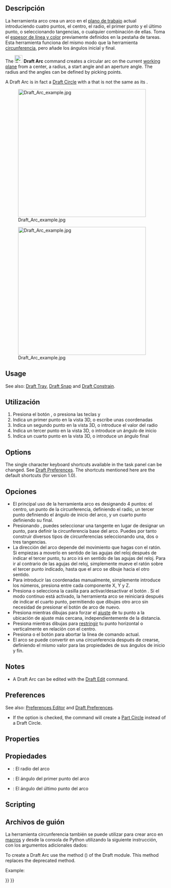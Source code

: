 <languages/>

{{Docnav
|[[Draft_Fillet|Fillet]]
|[[Draft_Arc_3Points|Arc 3Points]]
|[[Draft_Workbench|Draft]]
|IconL=Draft_Fillet.svg 
|IconR=Draft_Arc_3Points.svg
|IconC=Workbench_Draft.svg
}}

<div class="mw-translate-fuzzy">
{{GuiCommand/es
|Name=Draft Arc
|Name/es=Draft Arc
|MenuLocation=Croquis → Arco
|Workbenches=[[Draft_Workbench/es|Croquis]], [[Arch_Workbench/es|Arquitectura]]
|Shortcut=A R
|SeeAlso=[[Draft Circle/es|Circunferencia]]
}}
</div>

<span id="Description"></span>
<div class="mw-translate-fuzzy">
==Descripción==

La herramienta arco crea un arco en el [[Draft SelectPlane/es|plano de trabajo]] actual introduciendo cuatro puntos, el centro, el radio, el primer punto y el último punto, o seleccionando tangencias, o cualquier combinación de ellas. Toma el [[Draft Linestyle/es|espesor de línea y color]] previamente definidos en la pestaña de tareas. Esta herramienta funciona del mismo modo que la herramienta [[Draft Circle/es|circunferencia]], pero añade los ángulos inicial y final.
</div>

The [[Image:Draft_Arc.svg|24px]] '''Draft Arc''' command creates a circular arc on the current [[Draft_SelectPlane|working plane]] from a center, a radius, a start angle and an aperture angle. The radius and the angles can be defined by picking points.

A Draft Arc is in fact a [[Draft_Circle|Draft Circle]] with a {{PropertyData|First Angle}} that is not the same as its {{PropertyData|Last Angle}}.

[[Image:Draft_Arc_example.jpg|400px]] 
<div class="mw-translate-fuzzy">
[[Image:Draft_Arc_example.jpg|400px]]
</div>

==Usage==

See also: [[Draft_Tray|Draft Tray]], [[Draft_Snap|Draft Snap]] and [[Draft_Constrain|Draft Constrain]].

<div class="mw-translate-fuzzy">
==Utilización==

# Presiona el botón {{KEY|[[Image:Draft Arc.png|16px]] [[Draft Arc/es|Arco]]}}, o presiona las teclas {{KEY|A}} y {{KEY|R}}
# Indica un primer punto en la vista 3D, o escribe unas coordenadas
# Indica un segundo punto en la vista 3D, o introduce el valor del radio
# Indica un tercer punto en la vista 3D, o introduce un ángulo de inicio
# Indica un cuarto punto en la vista 3D, o introduce un ángulo final
</div>

==Options==

The single character keyboard shortcuts available in the task panel can be changed. See [[Draft_Preferences|Draft Preferences]]. The shortcuts mentioned here are the default shortcuts (for version 1.0).

<div class="mw-translate-fuzzy">
==Opciones==

* El principal uso de la herramienta arco es designando 4 puntos: el centro, un punto de la circunferencia, definiendo el radio, un tercer punto definiendo el ángulo de inicio del arco, y un cuarto punto definiendo su final.
* Presionando {{KEY|ALT}}, puedes seleccionar una tangente en lugar de designar un punto, para definir la circunferencia base del arco. Puedes por tanto construir diversos tipos de circunferencias seleccionando una, dos o tres tangencias.
* La dirección del arco depende del movimiento que hagas con el ratón. Si empiezas a moverlo en sentido de las agujas del reloj después de indicar el tercer punto, tu arco irá en sentido de las agujas del reloj. Para ir al contrario de las agujas del reloj, simplemente mueve el ratón sobre el tercer punto indicado, hasta que el arco se dibuje hacia el otro sentido.
* Para introducir las coordenadas manualmente, simplemente introduce los números, presiona {{KEY|ENTER}} entre cada componente X, Y y Z.
* Presiona {{KEY|T}} o selecciona la casilla para activar/desactivar el botón {{KEY|'''Continue'''}}. Si el modo continuo está activado, la herramienta arco se reiniciará después de indicar el cuarto punto, permitiendo que dibujes otro arco sin necesidad de presionar el botón de arco de nuevo.
* Presiona {{KEY|CTRL}} mientras dibujas para forzar el [[Draft_Snap/es|ajuste]] de tu punto a la ubicación de ajuste más cercana, independientemente de la distancia.
* Presiona {{KEY|SHIFT}} mientras dibujas para [[Draft_Constrain/es|restringir]] tu punto horizontal o verticalmente en relación con el centro.
* Presiona {{KEY|ESC}} o el botón {{KEY|'''Cancelar'''}} para abortar la línea de comando actual.
* El arco se puede convertir en una circunferencia después de crearse, definiendo el mismo valor para las propiedades de sus ángulos de inicio y fin.
</div>

==Notes==

* A Draft Arc can be edited with the [[Draft_Edit|Draft Edit]] command.

==Preferences==

See also: [[Preferences_Editor|Preferences Editor]] and [[Draft_Preferences|Draft Preferences]].

* If the {{MenuCommand|Edit → Preferences... → Draft → General → Create Part primitives if possible}} option is checked, the command will create a [[Part_Circle|Part Circle]] instead of a Draft Circle.

==Properties==

<div class="mw-translate-fuzzy">
==Propiedades==

* {{PropertyData|Radius}}: El radio del arco
* {{PropertyData|First Angle}}: El ángulo del primer punto del arco
* {{PropertyData|Last Angle}}: El ángulo del último punto del arco
</div>

==Scripting==

<div class="mw-translate-fuzzy">
==Archivos de guión==

La herramienta circunferencia también se puede utilizar para crear arco en [[macros/es|macros]] y desde la consola de Python utilizando la siguiente instrucción, con los argumentos adicionales dados:
</div>

To create a Draft Arc use the {{incode|make_circle}} method ({{Version|0.19}}) of the Draft module. This method replaces the deprecated {{incode|makeCircle}} method.

Example:

{{Code|code=
import FreeCAD as App
import Draft

doc = App.newDocument()

arc1 = Draft.make_circle(200, startangle=0, endangle=90)
arc2 = Draft.make_circle(500, startangle=20, endangle=160)
arc3 = Draft.make_circle(750, startangle=-30, endangle=-150)

doc.recompute()
}}


{{Docnav
|[[Draft_Fillet|Fillet]]
|[[Draft_Arc_3Points|Arc 3Points]]
|[[Draft_Workbench|Draft]]
|IconL=Draft_Fillet.svg 
|IconR=Draft_Arc_3Points.svg
|IconC=Workbench_Draft.svg
}}

{{Draft Tools navi{{#translation:}}}}
{{Userdocnavi{{#translation:}}}}